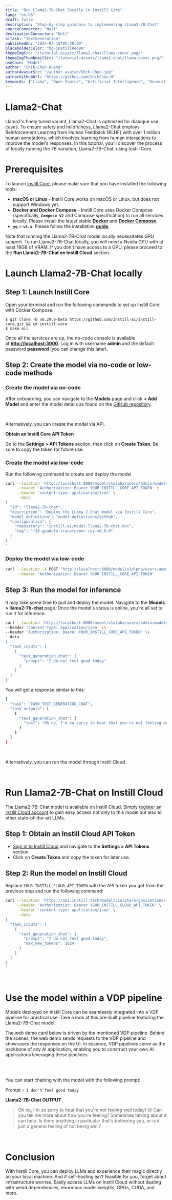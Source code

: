 ```yaml
---
title: "Run Llama2-7b-Chat locally in Instill Core"
lang: "en-US"
draft: false
description: "Step-by-step guidance to implementing LLama2-7B-Chat"
sourceConnector: "Null"
destinationConnector: "Null"
aiTask: "TextGeneration"
publishedOn: "2024-03-18T09:30:00"
placeholderColor: "bg-instillRed90"
themeImgSrc: "/tutorial-assets/llama2-chat/llama-cover.png/"
themeImgThumbnailSrc: "/tutorial-assets/llama2-chat/llama-cover.png/"
useCase: "Model"
author: "Shih-Chun Huang"
authorAvatarSrc: "/author-avatar/Shih-Chun.jpg"
authorGitHubUrl: "https://github.com/ShihChun-H"
keywords: ["Llama", "Open Source", "Artificial Intelligence", "Generative AI", "Natural Language Processing", "Large Language Model"]
---
```



# **Llama2-Chat**

Llama2's finely tuned variant, Llama2-Chat is optimized for dialogue use cases. To ensure safety and helpfulness, Llama2-Chat employs Reinforcement Learning from Human Feedback (RLHF) with over 1 million human annotations, which involves learning from human interactions to improve the model's responses. In this tutorial, you'll discover the process of locally running the 7B variation, Llama2-7B-Chat, using Instill Core.
<br />

# **Prerequisites**

To launch [Instill Core](https://github.com/instill-ai/instill-core), please make sure that you have installed the following tools:

- **macOS or Linux** - Instill Core works on macOS or Linux, but does not support Windows yet.
- **Docker and Docker Compose** - Instill Core uses Docker Compose (specifically, **`Compose V2`** and Compose specification) to run all services locally. Please install the latest stable **[Docker](https://docs.docker.com/get-docker/)** and **[Docker Compose](https://docs.docker.com/compose/install/)**.
- **`yq`** > **`v4.x`**. Please follow the installation **[guide](https://github.com/mikefarah/yq/#install)**.

Note that running the Llama2-7B-Chat model locally necessitates GPU support. To run Llama2-7B-Chat locally, you will need a Nvidia GPU with at least 16GB of VRAM. If you don't have access to a GPU, please proceed to the **Run Llama2-7B-Chat on Instill Cloud** section.
<br />

# **Launch Llama2-7B-Chat locally**

## **Step 1: Launch Instill Core**

Open your terminal and run the following commands to set up Instill Core with Docker Compose:

```
$ git clone -b v0.29.0-beta https://github.com/instill-ai/instill-core.git && cd instill-core
$ make all
```

Once all the services are up, the no-code console is available at **[http://localhost:3000](http://localhost:3000/)**. Log in with username **admin** and the default password **password** (you can change this later).

## **Step 2: Create the model via no-code or low-code methods**

### **Create the model via no-code**

After onboarding, you can navigate to the **Models** page and  click **+ Add Model** and enter the model details as found on the [GitHub repository](https://github.com/instill-ai/deprecated-model).

<ZoomableImg
src="/tutorial-assets/llama2-chat/Add-Model.png"
alt="How to create a model on Console"
/>

<br />

Alternatively, you can create the model via API.

**Obtain an Instill Core API Token**

Go to the **Settings > API Tokens** section, then click on **Create Token**. Be sure to copy the token for future use.

<ZoomableImg
src="/tutorial-assets/llama2-chat/API-Token_core.png"
alt="Where to get Instill Core API Token"
/>

### **Create the model via low-code**

Run the following command to create and deploy the model 

```bash
curl --location 'http://localhost:8080/model/v1alpha/users/admin/models' \
     --header 'Authorization: Bearer YOUR_INSTILL_CORE_API_TOKEN' \
     --header 'content-type: application/json' \
     --data '
{
  "id": "llama2-7b-chat",
  "description": "Deploy the LLama 2 Chat model via Instill Core",
  "model_definition": "model-definitions/github",
  "configuration": {
    "repository": "instill-ai/model-llama2-7b-chat-dvc",
    "tag": "f16-gpuAuto-transformer-ray-v0.8.0"
  }
}
'
```

### **Deploy the model via low-code**

```bash
curl --location -X POST 'http://localhost:8080/model/v1alpha/users/admin/models/llama2-7b-chat/deploy' \
     --header 'Authorization: Bearer YOUR_INSTILL_CORE_API_TOKEN'
```

## **Step 3: Run the model for inference**

It may take some time to pull and deploy the model. Navigate to the **Models > llama2-7b-chat** page. Once the model's status is online, you're all set to run it for inference.

```bash
curl --location 'http://localhost:8080/model/v1alpha/users/admin/models/llama2-7b-chat/trigger' \\
--header 'Content-Type: application/json' \\
--header 'Authorization: Bearer YOUR_INSTILL_CORE_API_TOKEN' \\
--data '
{
  "task_inputs": [
    {
      "text_generation_chat": {
        "prompt": "I do not feel good today"
      }
    }
  ]
}'
```

You will get a response similar to this:

```bash
{
  "task": "TASK_TEXT_GENERATION_CHAT",
  "task_outputs": [
    {
      "text_generation_chat": {
        "text": "Oh no, I'm so sorry to hear that you're not feeling well today! 😔 Can you tell me more about how you're feeling? Sometimes talking about it can help. Is there anything in particular that's bothering you, or is it just a general feeling of not being well?"
      }
    }
  ]
}
```
<br />

Alternatively, you can run the model through Instill Cloud.

<br />

# **Run Llama2-7B-Chat on Instill Cloud**

The Llama2-7B-Chat model is available on Instill Cloud. Simply [register an Instill Cloud account](https://instill.tech) to gain easy access not only to this model but also to other state-of-the-art LLMs.

## **Step 1: Obtain an Instill Cloud API Token**

- [Sign in to Instill Cloud](https://instill.tech/) and navigate to the **Settings > API Tokens** section.
- Click on **Create Token** and copy the token for later use.

<ZoomableImg
src="/tutorial-assets/llama2-chat/API-Token.png"
alt="Where to get API Token"
/>

## **Step 2: Run the model on Instill Cloud**

Replace `YOUR_INSTILL_CLOUD_API_TOKEN` with the API token you got from the previous step and run the following command:

```bash
curl --location 'https://api.instill.tech/model/v1alpha/organizations/instill-ai/models/llama2-7b-chat/trigger' \
     --header 'Authorization: Bearer YOUR_INSTILL_CLOUD_API_TOKEN' \
     --header 'content-type: application/json' \
     --data '
{
  "task_inputs": [
    {
      "text_generation_chat": {
        "prompt": "I do not feel good today",
        "max_new_tokens": 1024
      }
    }
  ]
}
'
```
<br />

# **Use the model within a VDP pipeline**

Models deployed on Instill Core can be seamlessly integrated into a VDP pipeline for practical use. Take a look at this pre-built pipeline featuring the Llama2-7B-Chat model.

<CtaButton
text="🚀 Try Llama2-7B-Chat"
link="https://instill.tech/instill-wombat/pipelines/llama2-7b-chat"
/>

The web demo card below is driven by the mentioned VDP pipeline. Behind the scenes, the web demo sends requests to the VDP pipeline and showcases the responses on the UI. In essence, VDP pipelines serve as the backbone of any AI application, enabling you to construct your own AI applications leveraging these pipelines.

<Llama27bChat />

<br />
<br />

You can start chatting with the model with the following prompt:

Prompt = `I don't feel good today`

**Llama2-7B-Chat OUTPUT**

> Oh no, I'm so sorry to hear that you're not feeling well today! 😔 Can you tell me more about how you're feeling? Sometimes talking about it can help. Is there anything in particular that's bothering you, or is it just a general feeling of not being well?
> 
<br />

# **Conclusion**

With Instill Core, you can deploy LLMs and experience their magic directly on your local machine. And if self-hosting isn't feasible for you, forget about infrastructure worries. Easily access LLMs on Instill Cloud without dealing with weird dependencies, enormous model weights, GPUs, CUDA, and more.